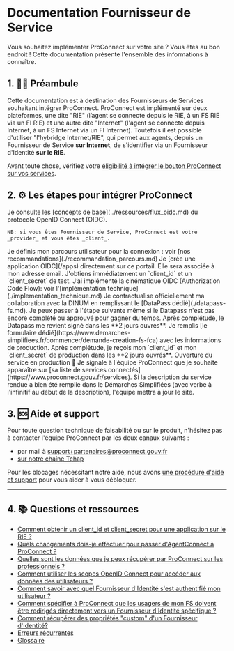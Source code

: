 # Documentation Fournisseur de Service

Vous souhaitez implémenter ProConnect sur votre site ? Vous êtes au bon endroit ! Cette documentation présente l'ensemble des informations à connaître.

## 1. 👩‍🏫 Préambule

Cette documentation est à destination des Fournisseurs de Services souhaitant intégrer ProConnect. ProConnect est implémenté sur deux plateformes, une dite "RIE" (l’agent se connecte depuis le RIE, à un FS RIE via un FI RIE) et une autre dite "Internet" (l'agent se connecte depuis Internet, à un FS Internet via un FI Internet). Toutefois il est possible d'utiliser "l'hybridge Internet/RIE", qui permet aux agents, depuis un Fournisseur de Service **sur Internet**, de s'identifier via un Fournisseur d'Identité **sur le RIE**.

Avant toute chose, vérifiez votre [éligibilité à intégrer le bouton ProConnect sur vos services](./eligibilite_installation.md).

## 2. ⚙️ Les étapes pour intégrer ProConnect

<VerticalStepper>
  <Step number={1} title="Familiarisez-vous avec les concepts de base">
    Je consulte les [concepts de base](../ressources/flux_oidc.md) du protocole OpenID Connect (OIDC).

    NB: si vous êtes Fournisseur de Service, ProConnect est votre _provider_ et vous êtes _client_.

  </Step>
  <Step number={2} title="Définissez votre parcours utilisateur">
    Je définis mon parcours utilisateur pour la connexion : voir [nos
    recommandations](./recommandation_parcours.md)
  </Step>
  <Step number={3} title="Lancez les développements en test">
    Je [crée une application OIDC](/apps) directement sur ce portail. Elle sera associée à mon adresse email. J'obtiens immédiatement un `client_id` et un `client_secret` de test.
  </Step>
  <Step number={4} title="Implémentez la cinématique OIDC">
    J’ai implémenté la cinématique OIDC (Authorization Code Flow): voir
    l'[implémentation technique](./implementation_technique.md)
  </Step>
  <Step number={5} title="Contractualisez avec la DINUM">
    Je contractualise officiellement ma collaboration avec la DINUM en remplissant
    le [DataPass dédié](./datapass-fs.md). Je peux passer à l'étape suivante même
    si le Datapass n'est pas encore complété ou approuvé pour gagner du temps.
    Après complétude, le Datapass me revient signé dans les **2 jours ouvrés**.
  </Step>
  <Step number={6} title="Récupérez vos identifiants de production">
    Je remplis [le formulaire
    dédié](https://www.demarches-simplifiees.fr/commencer/demande-creation-fs-fca)
    avec les informations de production. Après complétude, je reçois mon
    `client_id` et mon `client_secret` de production dans les **2 jours ouvrés**.
  </Step>
  <Step number={7} title="Ouvrez votre service">
    Ouverture du service en production 🚀
  </Step>
  <Step number={8} title="Référencez-vous dans l'annuaire des services">
    Je signale à l'équipe ProConnect que je souhaite apparaître sur [sa liste de services connectés](https://www.proconnect.gouv.fr/services). Si la description du service rendue a bien été remplie dans le Démarches Simplifiées (avec verbe à l'infinitif au début de la description), l'équipe mettra à jour le site.
  </Step>
</VerticalStepper>

## 3. 🆘 Aide et support

Pour toute question technique de faisabilité ou sur le produit, n'hésitez pas à contacter l'équipe ProConnect par les deux canaux suivants :

- par mail à support+partenaires@proconnect.gouv.fr
- [sur notre chaîne Tchap](https://www.tchap.gouv.fr/#/room/!kBghcRpyMNThkFQjdW:agent.dinum.tchap.gouv.fr)

Pour les blocages nécessitant notre aide, nous avons [une procédure d'aide et support](./aide_support.md) pour vous aider à vous débloquer.

---

## 4. 📚 Questions et ressources

- [Comment obtenir un client_id et client_secret pour une application sur le RIE ?](./fs_RIE.md)
- [Quels changements dois-je effectuer pour passer d'AgentConnect à ProConnect ?](./changement-agentconnect-proconnect-fs.md)
- [Quelles sont les données que je peux récupérer par ProConnect sur les professionnels ?](./donnees_fournies.md)
- [Comment utiliser les scopes OpenID Connect pour accéder aux données des utilisateurs ?](./scope-claims.md)
- [Comment savoir avec quel Fournisseur d'Identité s'est authentifié mon utilisateur ?](./connaitre-le-fi-utilise.md)
- [Comment spécifier à ProConnect que les usagers de mon FS doivent être redirigés directement vers un Fournisseur d'Identité spécifique ?](./idp_hint_usage.md)
- [Comment récupérer des propriétés "custom" d'un Fournisseur d'Identité?](./custom-scope.md)
- [Erreurs récurrentes](./troubleshooting-fs.md)
- [Glossaire](../ressources/glossaire.md)
